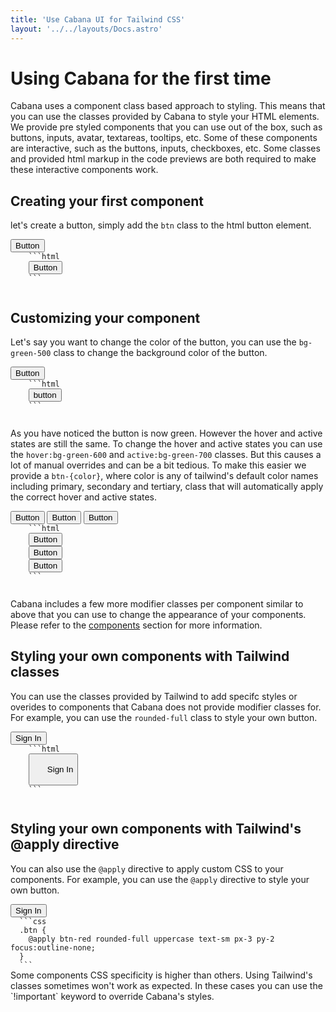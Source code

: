 ```yaml
---
title: 'Use Cabana UI for Tailwind CSS'
layout: '../../layouts/Docs.astro'
---
```



# Using Cabana for the first time

Cabana uses a component class based approach to styling. This means that you can use the classes provided by Cabana to style your HTML elements.
We provide pre styled components that you can use out of the box, such as buttons, inputs, avatar, textareas, tooltips, etc.
Some of these components are interactive, such as the buttons, inputs, checkboxes, etc. Some classes and provided html markup in the code previews are both required to make these interactive components work.

## Creating your first component

let's create a button, simply add the `btn` class to the html button element.

<Preview client:load>
  <button class='btn'>Button</button>
  <Code slot='html'>
    ```html
    <button class='btn'>Button</button>
    ```
  </Code>
</Preview>

## Customizing your component

Let's say you want to change the color of the button, you can use the `bg-green-500` class to change the background color of the button.

<Preview client:load>
  <button class='btn bg-green-500'>Button</button>
  <Code slot='html'>
    ```html
    <button class='btn bg-green-500'>button</button>
    ```
  </Code>
</Preview>

As you have noticed the button is now green. However the hover and active states are still the same. To change the hover and active states you can use the `hover:bg-green-600` and `active:bg-green-700` classes. But this causes a lot of manual overrides and can be a bit tedious. To make this easier we provide a `btn-{color}`, where color is any of tailwind's default color names including primary, secondary and tertiary, class that will automatically apply the correct hover and active states.

<Preview client:load>
  <button class='btn btn-green'>Button</button>
  <button class='btn btn-primary'>Button</button>
  <button class='btn btn-fuchsia'>Button</button>
  <Code slot='html'>
    ```html
    <button class='btn btn-green'>Button</button>
    <button class='btn btn-primary'>Button</button>
    <button class='btn btn-fuchsia'>Button</button>
    ```
  </Code>
</Preview>

Cabana includes a few more modifier classes per component similar to above that you can use to change the appearance of your components. Please refer to the [components](/components/buttons) section for more information.

## Styling your own components with Tailwind classes

You can use the classes provided by Tailwind to add specifc styles or overides to components that Cabana does not provide modifier classes for. For example, you can use the `rounded-full` class to style your own button.

<Preview client:load>
  <button class='btn btn-green rounded-full uppercase text-sm px-3 py-2 focus:outline-none'>
    Sign In
  </button>
  <Code slot='html'>
    ```html
    <button class='btn btn-green rounded-full uppercase text-sm px-3 py-2 focus:outline-none'>
      Sign In
    </button>
    ```
  </Code>
</Preview>

## Styling your own components with Tailwind's @apply directive

You can also use the `@apply` directive to apply custom CSS to your components. For example, you can use the `@apply` directive to style your own button.

<Preview client:load>
  <button class='btn btn-red rounded-full uppercase text-sm px-3 py-2 focus:outline-none'>
    Sign In
  </button>
  <Code slot="html">
  ```css
  .btn {
    @apply btn-red rounded-full uppercase text-sm px-3 py-2 focus:outline-none;
  }
  ```
</Code>
</Preview>

<Alert>
  Some components CSS specificity is higher than others. Using Tailwind's
  classes sometimes won't work as expected. In these cases you can use the
  `!important` keyword to override Cabana's styles.
</Alert>
